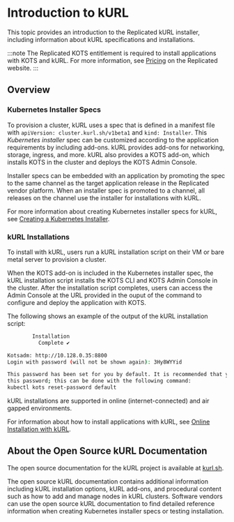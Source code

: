 
# Introduction to kURL

This topic provides an introduction to the Replicated kURL installer, including information about kURL specifications and installations.

:::note
The Replicated KOTS entitlement is required to install applications with KOTS and kURL. For more information, see [Pricing](https://www.replicated.com/pricing) on the Replicated website.
:::

## Overview

<KurlDefinition/>

### Kubernetes Installer Specs

To provision a cluster, kURL uses a spec that is defined in a manifest file with `apiVersion: cluster.kurl.sh/v1beta1` and `kind: Installer`. This _Kubernetes installer_ spec can be customized according to the application requirements by including add-ons. kURL provides add-ons for networking, storage, ingress, and more. kURL also provides a KOTS add-on, which installs KOTS in the cluster and deploys the KOTS Admin Console.

Installer specs can be embedded with an application by promoting the spec to the same channel as the target application release in the Replicated vendor platform. When an installer spec is promoted to a channel, all releases on the channel use the installer for installations with kURL.

For more information about creating Kubernetes installer specs for kURL, see [Creating a Kubernetes Installer](/vendor/packaging-embedded-kubernetes).

### kURL Installations

To install with kURL, users run a kURL installation script on their VM or bare metal server to provision a cluster.

When the KOTS add-on is included in the Kubernetes installer spec, the kURL installation script installs the KOTS CLI and KOTS Admin Console in the cluster. After the installation script completes, users can access the Admin Console at the URL provided in the ouput of the command to configure and deploy the application with KOTS.

The following shows an example of the output of the kURL installation script:

```bash
        Installation
          Complete ✔

Kotsadm: http://10.128.0.35:8800
Login with password (will not be shown again): 3Hy8WYYid

This password has been set for you by default. It is recommended that you change
this password; this can be done with the following command:
kubectl kots reset-password default
```

kURL installations are supported in online (internet-connected) and air gapped environments.

For information about how to install applications with kURL, see [Online Installation with kURL](/enterprise/installing-embedded-cluster).

## About the Open Source kURL Documentation

The open source documentation for the kURL project is available at [kurl.sh](https://kurl.sh/docs/introduction/).

The open source kURL documentation contains additional information including kURL installation options, kURL add-ons, and procedural content such as how to add and manage nodes in kURL clusters. Software vendors can use the open source kURL documentation to find detailed reference information when creating Kubernetes installer specs or testing installation.